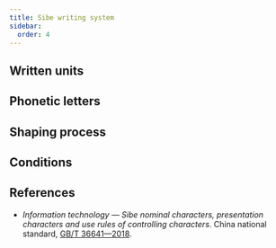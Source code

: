 ```yaml
---
title: Sibe writing system
sidebar:
  order: 4
---
```



## Written units

<WrittenUnitTable locale={locale} />

## Phonetic letters

<LetterTable locale={locale} />

## Shaping process

## Conditions

<ConditionTable locale={locale} />

## References

- _Information technology — Sibe nominal characters, presentation characters and use rules of controlling characters_. China national standard, [GB/T 36641—2018](https://openstd.samr.gov.cn/bzgk/gb/newGbInfo?hcno=D1B6A81C6BF961CE4265E816103F0020).
